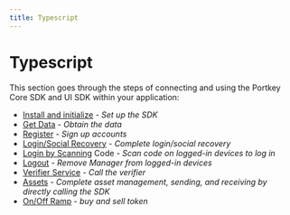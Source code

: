 ```yaml
---
title: Typescript
---
```


# Typescript

This section goes through the steps of connecting and using the Portkey Core SDK and UI SDK within your application:

- [Install and initialize](docs/QuickStartGuides/quick-start.mdx) - _Set up the SDK_
- [Get Data]('') - _Obtain the data_
- [Register]('') - _Sign up accounts_
- [Login/Social Recovery]('') - _Complete login/social recovery_
- [Login by Scanning]('') Code - _Scan code on logged-in devices to log in_
- [Logout]('') - _Remove Manager from logged-in devices_
- [Verifier Service]('') - _Call the verifier_
- [Assets]('') - _Complete asset management, sending, and receiving by directly calling the SDK_
- [On/Off Ramp]('') - _buy and sell token_
